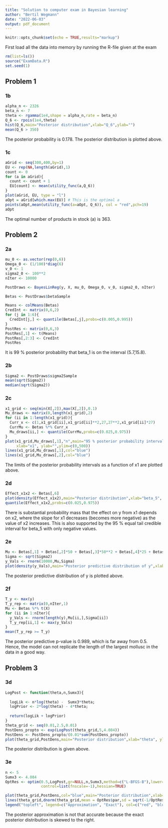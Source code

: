 ```yaml
---
title: "Solution to computer exam in Bayesian learning"
author: "Bertil Wegmann"
date: "2022-06-03"
output: pdf_document
---
```


```r
knitr::opts_chunk$set(echo = TRUE,results="markup")
```

First load all the data into memory by running the R-file given at the exam
```r
rm(list=ls())
source("ExamData.R")
set.seed(1)
```

## Problem 1

### 1b
```r
alpha_n <- 2326
beta_n <- 7
theta <- rgamma(1e4,shape = alpha_n,rate = beta_n)
Q_6 <- rpois(1e4,theta)
hist(Q_6,main="Posterior distribution",xlab="Q_6",ylab="")
mean(Q_6 > 350)
```

The posterior probability is 0.178. The posterior distribution is plotted above.

### 1c
```r
aGrid <- seq(300,400,by=1)
EU <- rep(NA,length(aGrid),1)
count <- 0
for (a in aGrid){
  count <- count + 1
  EU[count] <- mean(utility_func(a,Q_6))
}
plot(aGrid, EU, type = "l")
aOpt = aGrid[which.max(EU)] # This is the optimal a
points(aOpt,mean(utility_func(a=aOpt, Q_6)), col = "red",pch=19)
aOpt
```

The optimal number of products in stock (a) is 363.

## Problem 2

### 2a
```r
mu_0 <- as.vector(rep(0,6))
Omega_0 <- (1/100)*diag(6)
v_0 <- 1
sigma2_0 <- 100**2
nIter <- 10000

PostDraws <- BayesLinReg(y, X, mu_0, Omega_0, v_0, sigma2_0, nIter)

Betas <- PostDraws$betaSample

Means <- colMeans(Betas)
CredInt <- matrix(0,6,2)
for (j in 1:6){
  CredInt[j,] <- quantile(Betas[,j],probs=c(0.005,0.995))
}
PostRes <- matrix(0,6,3)
PostRes[,1] <- t(Means)
PostRes[,2:3] <- CredInt
PostRes
```

It is 99 % posterior probability that beta_1 is on the interval (5.7,15.8).

### 2b
```r
Sigma2 <- PostDraws$sigma2Sample
mean(sqrt(Sigma2))
median(sqrt(Sigma2))
```

### 2c
```r
x1_grid <- seq(min(X[,2]),max(X[,2]),0.1)
Mu_draws <- matrix(0,length(x1_grid),2)
for (ii in 1:length(x1_grid)){
  Curr_x <- c(1,x1_grid[ii],x1_grid[ii]**2,27,27**2,x1_grid[ii]*27)
  CurrMu <- Betas %*% Curr_x
  Mu_draws[ii,] <- quantile(CurrMu,probs=c(0.025,0.975))
}
plot(x1_grid,Mu_draws[,1],"n",main="95 % posterior probability intervals as a function of x1",
     xlab="x1", ylab="",ylim=c(0,500))
lines(x1_grid,Mu_draws[,1],col="blue")
lines(x1_grid,Mu_draws[,2],col="blue")
```

The limits of the posterior probability intervals as a function of x1 are plotted above. 

### 2d
```r
Effect_x1x2 <- Betas[,6]
plot(density(Effect_x1x2),main="Posterior distribution",xlab="beta_5", ylab="")
quantile(Effect_x1x2,probs=c(0.025,0.975))
```

There is substantial probability mass that the effect on y from x1 depends on x2, where the slope for x1 decreases (becomes more negative) as the value of x2 increases. This is also supported by the 95 % equal tail credible interval for beta_5 with only negative values.

### 2e
```r
Mu <- Betas[,1] + Betas[,2]*50 + Betas[,3]*50**2 + Betas[,4]*25 + Betas[,5]*25**2 + Betas[,6]*50*25
Sigma <- sqrt(Sigma2)
y_Vals <- rnorm(10000,Mu,Sigma)
plot(density(y_Vals),main="Posterior predictive distribution of y",xlab="y", ylab="")
```

The posterior predictive distribution of y is plotted above.

### 2f
```r
T_y <- max(y)
T_y_rep <- matrix(0,nIter,1)
Mu <- Betas %*% t(X)
for (ii in 1:nIter){
  y_Vals <- rnorm(length(y),Mu[ii,],Sigma[ii])
  T_y_rep[ii,1] <- max(y_Vals)
}
mean(T_y_rep >= T_y)
```

The posterior predictive p-value is 0.989, which is far away from 0.5. Hence, the model can not replicate the length of the largest mollusc in the data in a good way.


## Problem 3

### 3d
```r
LogPost <- function(theta,n,Sumx3){
  
  logLik <- n*log(theta) -  Sumx3*theta;
  logPrior <- 2*log(theta) - 4*theta;
 
  return(logLik + logPrior)
}
theta_grid <- seq(0.01,2.5,0.01)
PostDens_propto <- exp(LogPost(theta_grid,5,4.084))
PostDens <- PostDens_propto/(0.01*sum(PostDens_propto))
plot(theta_grid,PostDens,main="Posterior distribution",xlab="theta", ylab="")
```

The posterior distribution is given above.

### 3e
```r
n <- 5
Sumx3 <- 4.084
OptRes <- optim(0.5,LogPost,gr=NULL,n,Sumx3,method=c("L-BFGS-B"),lower=0.1,
                control=list(fnscale=-1),hessian=TRUE)

plot(theta_grid,PostDens,col="blue",main="Posterior distribution",xlab="theta", ylab="")
lines(theta_grid,dnorm(theta_grid,mean = OptRes$par,sd = sqrt(-1/OptRes$hessian)),col="red")
legend("topleft", legend=c("Approximation", "Exact"), col=c("red", "blue"), lty=1:2, cex=0.8)
```

The posterior approximation is not that accurate because the exact posterior distribution is skewed to the right.












